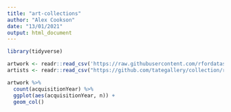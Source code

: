 ```yaml
---
title: "art-collections"
author: "Alex Cookson"
date: "13/01/2021"
output: html_document
---
```


```r
library(tidyverse)

artwork <- readr::read_csv('https://raw.githubusercontent.com/rfordatascience/tidytuesday/master/data/2021/2021-01-12/artwork.csv')
artists <- readr::read_csv("https://github.com/tategallery/collection/raw/master/artist_data.csv")
```

```r
artwork %>%
  count(acquisitionYear) %>%
  ggplot(aes(acquisitionYear, n)) +
  geom_col()
```

